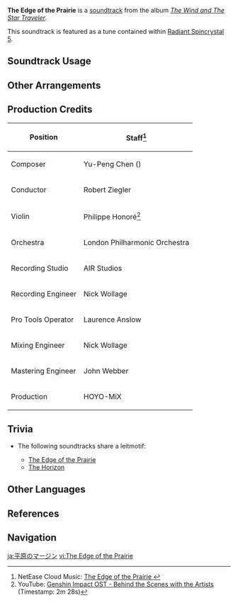 {{Soundtrack Infobox
|image          = The Wind and The Star Traveler.png
|album          = The Wind and The Star Traveler
|disc           =
|number         = 10
|featured       = GENSHIN CONCERT 2021 "Melodies of an Endless Journey" (CD)
|featured2      =
|featured3      =
|featured_disc  = A
|featured_disc2 =
|featured_disc3 =
|youtube_id     = vsx15q1j3sc
|spotify_id     = 1WlShbc4cKHDjjx5dpJbrg
|previous       = Pure Sky
|next           = A Tale of Two Dragons
}}
'''The Edge of the Prairie''' is a [[soundtrack]] from the album ''[[The Wind and The Star Traveler]]''.

This soundtrack is featured as a tune contained within [[Radiant Spincrystal 5]].

==Soundtrack Usage==
{{Soundtrack Usage
|location = Mondstadt//rain;;Nameless Island
|teapot   = 5
}}

==Other Arrangements==
{{Files by Category Gallery|Media Using an Unreleased Arrangement of The Edge of the Prairie Soundtrack}}

==Production Credits==
{| class="wikitable"
! Position
! Staff<ref>NetEase Cloud Music: [https://music.163.com/#/song?id=1455706955 The Edge of the Prairie {{zh|平原的边际}}]</ref>
|-
! Composer
| Yu-Peng Chen ({{zh|陈致逸}})
|-
! Conductor
| Robert Ziegler
|-
! Violin
| Philippe Honoré<ref>YouTube: [https://youtu.be/NWttfnCIX5E Genshin Impact OST - Behind the Scenes with the Artists] (Timestamp: 2m 28s)</ref>
|-
! Orchestra
| London Philharmonic Orchestra
|-
! Recording Studio
| AIR Studios
|-
! Recording Engineer
| Nick Wollage
|-
! Pro Tools Operator
| Laurence Anslow
|-
! Mixing Engineer
| Nick Wollage
|-
! Mastering Engineer
| John Webber
|-
! Production
| HOYO-MiX
|}

==Trivia==
* <section begin="MondstadtRainLeitmotif" />The following soundtracks share a leitmotif:
** [[The Edge of the Prairie]]
** [[The Horizon]] <section end="MondstadtRainLeitmotif" />

==Other Languages==
{{Other Languages
|en      = The Edge of the Prairie
|zhs     = 平原的边际
|zhs_rm  = Píngyuán de Biānjì
|zht     = 平原的邊際
|zht_rm  = Píngyuán de Biānjì
|zh_tl   = The Edge of the Plains
|ja      = 平原のマージン
|ja_rm   = Heigen no Maajin
|ja_tl   = Prairie Margin
|ko      = {{tt|초원|草原}}의 {{tt|지평선|地平線}}
|ko_rm   = Chowon-ui Jipyeongseon
|ko_tl   = The Horizon of the Prairie
|es      = The Edge of the Prairie<ref name="RS">{{Ref/Item|Radiant Spincrystal 5|note=Spanish, French, Russian, Thai, Vietnamese, German, Indonesian, Portuguese, Turkish, Italian}}</ref>
|fr      = The Edge of the Prairie<ref name="RS" />
|ru      = The Edge of the Prairie<ref name="RS" />
|th      = The Edge of the Prairie<ref name="RS" />
|vi      = Biên Giới Bình Nguyên<ref name="RS" />
|vi_tl   = 
|de      = The Edge of the Prairie<ref name="RS" />
|id      = The Edge of the Prairie<ref name="RS" />
|pt      = The Edge of the Prairie<ref name="RS" />
|tr      = The Edge of the Prairie<ref name="RS" />
|it      = The Edge of the Prairie<ref name="RS" />
}}

==References==
{{Reflist}}

==Navigation==
{{Soundtrack Navbox|The Wind and The Star Traveler}}

[[ja:平原のマージン]]
[[vi:The Edge of the Prairie]]